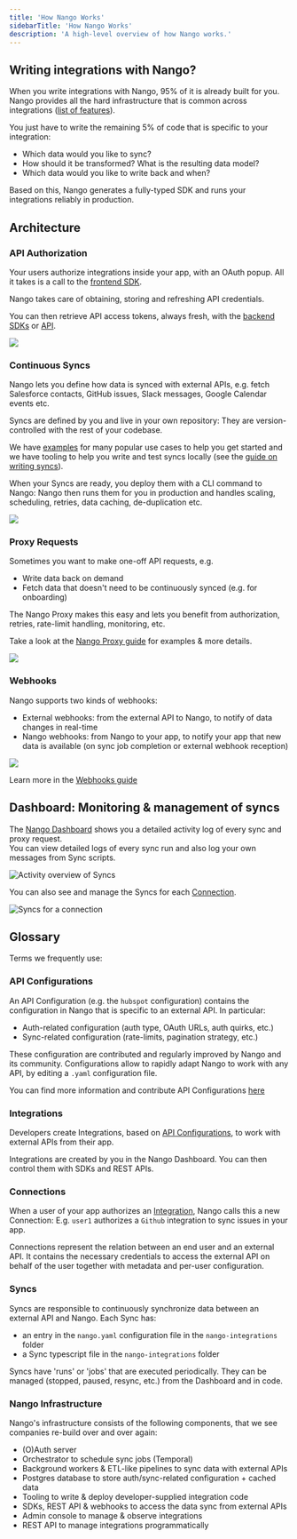 ```yaml
---
title: 'How Nango Works'
sidebarTitle: 'How Nango Works'
description: 'A high-level overview of how Nango works.'
---
```


## Writing integrations with Nango?

When you write integrations with Nango, 95% of it is already built for you. Nango provides all the hard infrastructure that is common across integrations ([list of features](/introduction#nango-at-a-glance)).

You just have to write the remaining 5% of code that is specific to your integration:

-   Which data would you like to sync? 
-   How should it be transformed? What is the resulting data model?
-   Which data would you like to write back and when?

Based on this, Nango generates a fully-typed SDK and runs your integrations reliably in production.

## Architecture

### API Authorization

Your users authorize integrations inside your app, with an OAuth popup. All it takes is a call to the [frontend SDK](/sdks/frontend). 

Nango takes care of obtaining, storing and refreshing API credentials. 

You can then retrieve API access tokens, always fresh, with the [backend SDKs](sdks) or [API](api-reference).

<Frame caption="OAuth Architecture">
  <img src="/images/nango-auth-architecture.png" />
</Frame>

### Continuous Syncs

Nango lets you define how data is synced with external APIs, e.g. fetch Salesforce contacts, GitHub issues, Slack messages, Google Calendar events etc.

Syncs are defined by you and live in your own repository: They are version-controlled with the rest of your codebase.

We have [examples](/nango-sync/examples) for many popular use cases to help you get started and we have tooling to help you write and test syncs locally (see the [guide on writing syncs](/nango-sync/guides/sync)).

When your Syncs are ready, you deploy them with a CLI command to Nango: Nango then runs them for you in production and handles scaling, scheduling, retries, data caching, de-duplication etc.


<Frame caption="Continuous Sync Architecture">
  <img src="/images/nango-sync-architecture.png" />
</Frame>

### Proxy Requests

Sometimes you want to make one-off API requests, e.g.
- Write data back on demand
- Fetch data that doesn't need to be continuously synced (e.g. for onboarding)

The Nango Proxy makes this easy and lets you benefit from authorization, retries, rate-limit handling, monitoring, etc.

Take a look at the [Nango Proxy guide](/nango-sync/guides/nango-proxy) for examples & more details.

<Frame caption="Proxy Architecture">
  <img src="/images/nango-proxy-architecture.png" />
</Frame>

### Webhooks

Nango supports two kinds of webhooks:
- External webhooks: from the external API to Nango, to notify of data changes in real-time
- Nango webhooks: from Nango to your app, to notify your app that new data is available (on sync job completion or external webhook reception)

<Frame caption="Webhooks Architecture">
  <img src="/images/nango-webhooks-architecture.png" />
</Frame>

Learn more in the [Webhooks guide](/nango-sync/guides/webhooks)

## Dashboard: Monitoring & management of syncs

The [Nango Dashboard](https://app.nango.dev) shows you a detailed activity log of every sync and proxy request.  
You can view detailed logs of every sync run and also log your own messages from Sync scripts.

![Activity overview of Syncs](/images/nango-sync/nango-sync-activity.png)

You can also see and manage the Syncs for each [Connection](/core-concepts#connections).

![Syncs for a connection](/images/nango-sync/nango-connection-sync.png)

## Glossary

Terms we frequently use:

### API Configurations[](#api-configurations)

An API Configuration (e.g. the `hubspot` configuration) contains the configuration in Nango that is specific to an external API. In particular:

-   Auth-related configuration (auth type, OAuth URLs, auth quirks, etc.)
-   Sync-related configuration (rate-limits, pagination strategy, etc.)

These configuration are contributed and regularly improved by Nango and its community. Configurations allow to rapidly adapt Nango to work with any API, by editing a `.yaml` configuration file.

You can find more information and contribute API Configurations [here](/contribute/api-configuration)

### Integrations[](#integrations)

Developers create Integrations, based on [API Configurations](/core-concepts#api-configurations), to work with external APIs from their app.

Integrations are created by you in the Nango Dashboard. You can then control them with SDKs and REST APIs.

### Connections[](#connections)

When a user of your app authorizes an [Integration](/core-concepts#integrations), Nango calls this a new Connection: E.g. `user1` authorizes a `Github` integration to sync issues in your app.

Connections represent the relation between an end user and an external API. It contains the necessary credentials to access the external API on behalf of the user together with metadata and per-user configuration.

### Syncs[](#syncs)

Syncs are responsible to continuously synchronize data between an external API and Nango. Each Sync has: 
- an entry in the `nango.yaml` configuration file in the `nango-integrations` folder
- a Sync typescript file in the `nango-integrations` folder

Syncs have 'runs' or 'jobs' that are executed periodically. They can be managed (stopped, paused, resync, etc.) from the Dashboard and in code.

### Nango Infrastructure[](#nango-infrastructure)

Nango's infrastructure consists of the following components, that we see companies re-build over and over again:

-   (O)Auth server
-   Orchestrator to schedule sync jobs (Temporal)
-   Background workers & ETL-like pipelines to sync data with external APIs
-   Postgres database to store auth/sync-related configuration + cached data
-   Tooling to write & deploy developer-supplied integration code
-   SDKs, REST API & webhooks to access the data sync from external APIs
-   Admin console to manage & observe integrations
-   REST API to manage integrations programmatically
